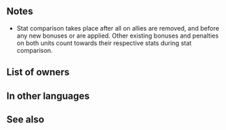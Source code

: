 {{Passive
|name=Mila's Turnwheel
|type=C
|exclusive=1
|canUseMove={{MoveList|All}}
|canUseWeapon={{WeaponList|All}}
|1name=Mila's Turnwheel
|alt1name=Milas Turnwheel
|1tagid=SID_ミラの歯車
|1effect=At start of turn, inflicts【Isolation】on foes in cardinal directions with Def < unit's Def through their next actions.<br><br>If deployed in Aether Raids offense during Light season, grants Turn Limit+1. (If the Turn Limit is 7, it will increase to 8, etc.)<br><br>【Isolation】<br>Target cannot use or be the target of Assist skills through its next action. (Target can neither use nor be the target of skills like Dance and Sing, skills that neutralize penalties, like Restore and Harsh Command+, etc.)
|1required=-
|1cost=300
|1next=-
|2name=Mila's Turnwheel II
|alt2name=Milas Turnwheel II
|2tagid=SID_ミラの歯車・神
|2effect=At the start of turn, grants "foe cannot make a follow-up attack" to unit for 1 turn and inflicts【Isolation】and【Guard】on foes in cardinal directions with Def < unit's Def through their next actions.<br><br>If deployed in Aether Raids offense during Light season, grants Turn Limit+1. (If the Turn Limit is 7, it will increase to 8, etc.)<br><br>【Isolation】<br>Target cannot use or be the target of Assist skills through its next action. (Target can neither use nor be the target of skills like Dance and Sing, skills that neutralize penalties, like Restore and Harsh Command+, etc.)<br><br>【Guard】<br>Inflicts Special cooldown charge -1 on target per attack during combat through its next action. (Only highest value applied. Does not stack.)
|2required=Mila's Turnwheel
|2cost=300
}}
==Notes==
{{CardinalDirections}}
* Stat comparison takes place after all {{SEt|bonuses}} on allies are removed, and before any new bonuses or {{SEt|penalties}} are applied. Other existing bonuses and penalties on both units count towards their respective stats during stat comparison.
{{Isolation}}
{{Foe Cannot Follow-Up|name=Mila's Turnwheel II}}
{{Guard|name=Mila's Turnwheel II}}
==List of owners==
{{Skill Hero List}}
==In other languages==
{{OtherLanguages
|japanese=ミラの歯車
|german=Milas Zeitenrad
|spanishEU=Rueda de Mila
|spanishLA=Rueda de Mila
|french=Horloge de Mila
|italian=Ruota di Mila
|chineseTW=美拉的齒輪
|portuguese=Roda de Mila
}}
==See also==
{{See also skills|cond=Description LIKE '%【Isolation】%' AND Description NOT LIKE '%【Isolation】on unit%' OR Description LIKE '%【Guard】%cardinal direction%' AND Exclusive='1' OR Description LIKE '%at start of turn%"foe cannot make a follow-up attack%'}}
{{Passives Navbox|C}}